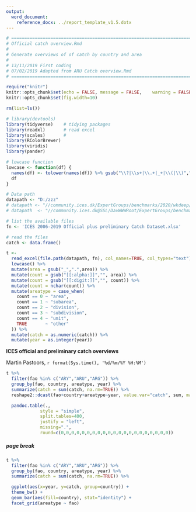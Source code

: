 ```yaml
---
output: 
  word_document:
    reference_docx: ../report_template_v1.5.dotx
---
```


```r

# =======================================================================================
# Official catch overview.Rmd
# 
# Generate overviews of of catch by country and area
#
# 13/11/2019 First coding
# 07/02/2019 Adapted from ARU Catch overview.Rmd
# =======================================================================================

require("knitr")
knitr::opts_chunk$set(echo = FALSE,	message = FALSE,	warning = FALSE,	comment = "",	crop = TRUE )
knitr::opts_chunk$set(fig.width=10) 

rm(list=ls())

# library(devtools)
library(tidyverse)    # tidying packages
library(readxl)       # read excel
library(scales)       # 
library(RColorBrewer)
library(viridis)
library(pander)

# lowcase function
lowcase <- function(df) {
  names(df) <- tolower(names(df)) %>% gsub("\\?|\\s+|\\.+|_+|\\(|\\)","",.) 
  df
}

# Data path
datapath <- "D:/zzz"
# datapath <- "//community.ices.dk/ExpertGroups/benchmarks/2020/wkdeep/2014 Meeting docs/06. Data/combined"
# datapath  <- "//community.ices.dk@SSL/DavWWWRoot/ExpertGroups/benchmarks/2020/wkdeep/2014 Meeting docs/06. Data/combined"

# list the available files
fn <- 'ICES 2006-2019 Official plus preliminary Catch Dataset.xlsx'

# read the files
catch <- data.frame()

t <- 
  read_excel(file.path(datapath, fn), col_names=TRUE, col_types="text") %>% 
  lowcase() %>% 
  mutate(area = gsub("_",".",area)) %>% 
  mutate(count = gsub("[[:alpha:]]","", area)) %>% 
  mutate(count = gsub("[[:digit:]]","", count)) %>% 
  mutate(count = nchar(count)) %>% 
  mutate(areatype = case_when(
    count == 0 ~ "area",
    count == 1 ~ "subarea",
    count == 2 ~ "division",
    count == 3 ~ "subdivision",
    count == 4 ~ "unit",
    TRUE       ~ "other"
  )) %>% 
  mutate(catch = as.numeric(catch)) %>% 
  mutate(year = as.integer(year))

```

**ICES official and preliminary catch overviews**

Martin Pastoors, `r format(Sys.time(), '%d/%m/%Y %H:%M')`


```r

t %>% 
  filter(fao %in% c("ARY","ARU","ARG")) %>% 
  group_by(fao, country, areatype, year) %>% 
  summarize(catch = sum(catch, na.rm=TRUE)) %>%
  reshape2::dcast(fao+country+areatype~year, value.var="catch", sum, margins = c("country")) %>% 

  pandoc.table(.,
             style = "simple",
             split.tables=400, 
             justify = "left",
             missing=".",
             round=c(0,0,0,0,0,0,0,0,0,0,0,0,0,0,0,0,0,0,0,0,0))

```

##### page break 

```r

t %>% 
  filter(fao %in% c("ARY","ARU","ARG")) %>% 
  group_by(fao, country, areatype, year) %>% 
  summarize(catch = sum(catch, na.rm=TRUE)) %>%

  ggplot(aes(x=year, y=catch, group=country)) +
  theme_bw() +
  geom_bar(aes(fill=country), stat="identity") +
  facet_grid(areatype ~ fao)


```


